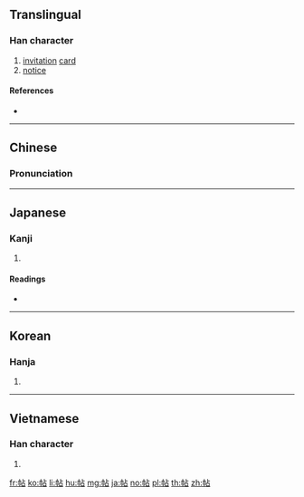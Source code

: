 ==Translingual==

===Han character===
{{Han char|rn=50|rad=巾|as=05|sn=8|four=41260|canj=LBYR|ids=⿰巾占}}

# [[invitation]] [[card]]
# [[notice]]

====References====
* {{Han ref|kx=0330.010|dkj=08849|dj=0635.200|hdz=10733.060|uh=5E16|ud=24086|bh=A9AB|bd=43435}}

----

==Chinese==
{{zh-forms}}

===Pronunciation===
{{zh-pron
|m=tiē,tiè,tiě
|c=tip3
|mn=thiap
|mc=y
|oc=y
|ma=
|cat=n
}}

----

==Japanese==

===Kanji===
{{ja-kanji|grade=|rs=巾05}}

# {{defn|lang=ja|sort=巾05}}

====Readings====
* {{ja-readings|on=[[じょう]] (jō), [[ちょう]] (chō)|kun=[[かきもの]] (kakimono)}}

----

==Korean==

===Hanja===
{{ko-hanja|hangeul=[[첩]], [[체]]|rv=cheop, che|mr=ch'ŏp, ch'e}}

# {{defn|lang=ko|sort=巾05}}

----

==Vietnamese==

===Han character===
{{vi-readings|rs=巾05|hanviet=thiếp}}

# {{defn|lang=vi|sort=巾05}}

[[fr:帖]]
[[ko:帖]]
[[li:帖]]
[[hu:帖]]
[[mg:帖]]
[[ja:帖]]
[[no:帖]]
[[pl:帖]]
[[th:帖]]
[[zh:帖]]